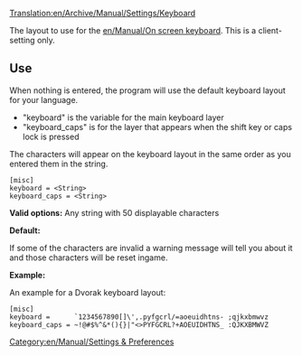 [[Translation:en/Archive/Manual/Settings/Keyboard]]
[[Category:en/Manual/Settings & Preferences]]

The layout to use for the [[en/Manual/On screen keyboard]]. This is a client-setting only.

==Use==

When nothing is entered, the program will use the default keyboard layout for your language.
* "keyboard" is the variable for the main keyboard layer
* "keyboard_caps" is for the layer that appears when the shift key or caps lock is pressed
The characters will appear on the keyboard layout in the same order as you entered them in the string.

<pre>
[misc]
keyboard = <String>
keyboard_caps = <String>
</pre>

'''Valid options:''' Any string with 50 displayable characters

'''Default:''' <empty>

If some of the characters are invalid a warning message will tell you about it and those characters will be reset ingame.

'''Example:'''

An example for a Dvorak keyboard layout:
<pre>
[misc]
keyboard =      `1234567890[]\',.pyfgcrl/=aoeuidhtns- ;qjkxbmwvz
keyboard_caps = ~!@#$%^&*(){}|"<>PYFGCRL?+AOEUIDHTNS_ :QJKXBMWVZ
</pre>
